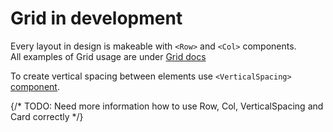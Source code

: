 
<Meta name="Grid in development" title="Documentation/Scale and layout/Grid in development" />

# Grid in development

Every layout in design is makeable with `<Row>` and `<Col>` components. <br/>
All examples of Grid usage are under [Grid docs](/docs/components-grid--docs)

To create vertical spacing between elements use `<VerticalSpacing>` [component](/docs/components-vertical-spacing--docs).

{/* TODO: Need more information how to use Row, Col, VerticalSpacing and Card correctly */}

